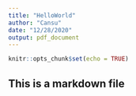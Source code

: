 ```yaml
---
title: "HelloWorld"
author: "Cansu"
date: "12/28/2020"
output: pdf_document
---
```


```r
knitr::opts_chunk$set(echo = TRUE)
```

## This is a markdown file
